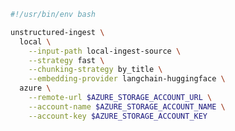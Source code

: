 ```bash CLI
#!/usr/bin/env bash

unstructured-ingest \
  local \
    --input-path local-ingest-source \
    --strategy fast \
    --chunking-strategy by_title \
    --embedding-provider langchain-huggingface \
  azure \
    --remote-url $AZURE_STORAGE_ACCOUNT_URL \
    --account-name $AZURE_STORAGE_ACCOUNT_NAME \
    --account-key $AZURE_STORAGE_ACCOUNT_KEY
```